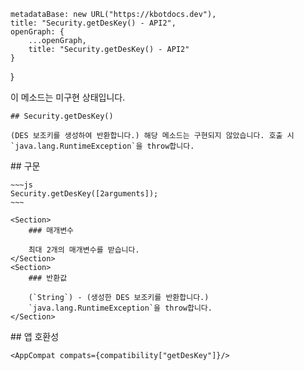 
    metadataBase: new URL("https://kbotdocs.dev"),
    title: "Security.getDesKey() - API2",
    openGraph: {
        ...openGraph,
        title: "Security.getDesKey() - API2"
    }
}

<Section>
    <Noti type={"warning"}>
        이 메소드는 미구현 상태입니다.
    </Noti>

    ## Security.getDesKey()

    (DES 보조키를 생성하여 반환합니다.) 해당 메소드는 구현되지 않았습니다. 호출 시 `java.lang.RuntimeException`을 throw합니다.
</Section>
<Section>
    ## 구문

    ~~~js
    Security.getDesKey([2arguments]);
    ~~~

    <Section>
        ### 매개변수

        최대 2개의 매개변수를 받습니다.
    </Section>
    <Section>
        ### 반환값

        (`String`) - (생성한 DES 보조키를 반환합니다.)
        `java.lang.RuntimeException`을 throw합니다.
    </Section>
</Section>
<Section>
    ## 앱 호환성

    <AppCompat compats={compatibility["getDesKey"]}/>
</Section>